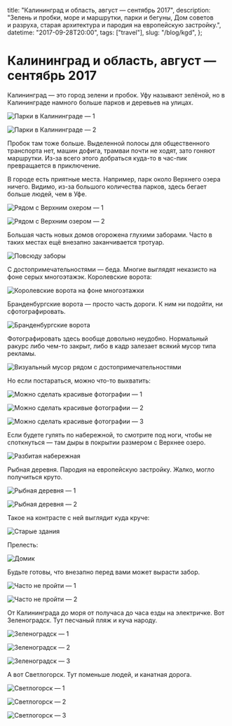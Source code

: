   title: "Калининград и область, август — сентябрь 2017",
  description:
    "Зелень и пробки, море и маршрутки, парки и бегуны, Дом советов и разруха, старая архитектура и пародия на европейскую застройку.",
  datetime: "2017-09-28T20:00",
  tags: ["travel"],
  slug: "/blog/kgd",
};

# Калининград и область, август — сентябрь 2017

Калининград — это город зелени и пробок. Уфу называют зелёной, но в Калининграде намного больше парков и деревьев на улицах.

![Парки в Калининграде — 1](/img/blog/kgd/1.jpg)

![Парки в Калининграде — 2](/img/blog/kgd/2.jpg)

Пробок там тоже больше. Выделенной полосы для общественного транспорта нет, машин дофига, трамваи почти не ходят, зато гоняют маршрутки. Из-за всего этого добраться куда-то в час-пик превращается в приключение.

В городе есть приятные места. Например, парк около Верхнего озера ничего. Видимо, из-за большого количества парков, здесь бегает больше людей, чем в Уфе.

![Рядом с Верхним охером — 1](/img/blog/kgd/3.jpg)

![Рядом с Верхним озером — 2](/img/blog/kgd/4.jpg)

Большая часть новых домов огорожена глухими заборами. Часто в таких местах ещё внезапно заканчивается тротуар.

![Повсюду заборы](/img/blog/kgd/5.jpg)

С достопримечательностями — беда. Многие выглядят неказисто на фоне серых многоэтажэк. Королевские ворота:

![Королевские ворота на фоне многоэтажки](/img/blog/kgd/6.jpg)

Бранденбургские ворота — просто часть дороги. К ним ни подойти, ни сфотографировать.

![Бранденбургские ворота](/img/blog/kgd/7.jpg)

Фотографировать здесь вообще довольно неудобно. Нормальный ракурс либо чем-то закрыт, либо в кадр залезает всякий мусор типа рекламы.

![Визуальный мусор рядом с достопримечательностями](/img/blog/kgd/8.jpg)

Но если постараться, можно что-то выхватить:

![Можно сделать красивые фотографии — 1](/img/blog/kgd/9.jpg)

![Можно сделать красивые фотографии — 2](/img/blog/kgd/9_1.jpg)

![Можно сделать красивые фотографии — 3](/img/blog/kgd/10.jpg)

Если будете гулять по набережной, то смотрите под ноги, чтобы не споткнуться — там дыры в покрытии размером с Верхнее озеро.

![Разбитая набережная](/img/blog/kgd/11.jpg)

Рыбная деревня. Пародия на европейскую застройку. Жалко, могло получиться круто.

![Рыбная деревня — 1](/img/blog/kgd/12.jpg)

![Рыбная деревня — 2](/img/blog/kgd/13.jpg)

Такое на контрасте с ней выглядит куда круче:

![Старые здания](/img/blog/kgd/15.jpg)

Прелесть:

![Домик](/img/blog/kgd/16.jpg)

Будьте готовы, что внезапно перед вами может вырасти забор.

![Часто не пройти — 1](/img/blog/kgd/17.jpg)

![Часто не пройти — 2](/img/blog/kgd/18.jpg)

От Калининграда до моря от получаса до часа езды на электричке. Вот Зеленоградск. Тут песчаный пляж и куча народу.

![Зеленоградск — 1](/img/blog/kgd/19.jpg)

![Зеленоградск — 2](/img/blog/kgd/20.jpg)

![Зеленоградск — 3](/img/blog/kgd/21.jpg)

А вот Светлогорск. Тут поменьше людей, и канатная дорога.

![Светлогорск — 1](/img/blog/kgd/22.jpg)

![Светлогорск — 2](/img/blog/kgd/cover.jpg)

![Светлогорск — 3](/img/blog/kgd/24.jpg)

